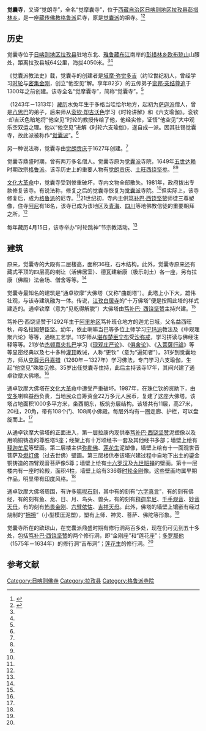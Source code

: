 {{Infobox Tibetan Buddhist monastery
|name = 觉囊寺
|image =Dolpopa's Great Stupa at Jomonang, Tibet.jpg
|alt = 
|caption = 觉囊寺通卓钦摩大佛塔
|t=
|w=
|to = 
|ipa={{IPA|}}
|z=
|thdl=
|e=
|tc=覺囊寺
|s=觉囊寺
|p=
|m=
|k=
|pushpin_map = 
|latd =  | latm =  | lats =  | latNS = 
|longd=  | longm= | longs =| longEW = 
|iso_region = 
|map_caption = 
|mapsize = 
|location_country = 中国
|location = {{CHN}}[[西藏自治区|西藏自治区]][[日喀则地区|日喀则地区]][[拉孜县|拉孜县]]
|coordinates_display =
|founded_by = [[衮邦·突结尊追|衮邦·突结尊追]]
|date_founded =13世纪
|date_renovated =
|sect = [[格鲁派|格鲁派]]
|mather =
|children =
|dedicated_to = 
|tulku =
|head_lama = 
|head_mgh =
|no._of_monks = 
|architecture = 
|festivals =
|footnotes = 
}}

'''觉囊寺'''，又译“觉朗寺”，全名“觉摩囊寺”，位于[[西藏自治区|西藏自治区]][[日喀则地区|日喀则地区]][[拉孜县|拉孜县]][[彭措林乡|彭措林乡]]，是一座[[藏传佛教|藏传佛教]][[格鲁派|格鲁派]]尼寺，原是[[觉囊派|觉囊派]]的祖寺。<ref name=zgxzw>{{Cite web |url=http://www.tibet.cn/newzt/rsxzzt/xzsm/t20050705_40449.htm |title=觉囊寺，中国西藏网，2005-07-05 |access-date=2013-08-19 |archive-date=2016-03-04 |archive-url=https://web.archive.org/web/20160304093029/http://www.tibet.cn/newzt/rsxzzt/xzsm/t20050705_40449.htm |dead-url=no }}</ref><ref name=lzxmhw>{{Cite web |url=http://www.lazi.gov.cn/showText.asp?id=551&classid=294 |title=寺庙遗址，中国西藏拉孜县门户网，2011-7-8 |access-date=2013-08-21 |archive-url=https://web.archive.org/web/20130817084956/http://lazi.gov.cn/showText.asp?id=551&classid=294 |archive-date=2013-08-17 |dead-url=yes }}</ref>

==历史==
觉囊寺位于[[日喀则地区|日喀则地区]][[拉孜县|拉孜县]]驻地东北、[[雅鲁藏布江|雅鲁藏布江]]南岸的[[彭措林乡|彭措林乡]][[欧布琼山|欧布琼山]]山腰处，距离拉孜县城64公里，海拔4050米。<ref name=zgxzw/><ref name=lzxmhw/>

《觉囊派教法史》载，觉囊寺的创建者是[[域摩·弥觉多吉|域摩·弥觉多吉]]（约12世纪初人，曾经学习[[时轮|时轮]]与[[密集金刚|密集金刚]]，创立“他空见”解。享年82岁）的五传弟子[[衮邦·突结尊追|衮邦·突结尊追]]于1300年之前创建。该寺全名“觉摩囊寺”，简称“觉囊寺”。<ref name=zgxzw/>

{{link-nl|衮邦·突结尊追|Künpang Thugje Tsöndrü}}（1243年－1313年）[[藏历|藏历]]水兔年生于多格当哇恰尔地方，起初为[[萨迦派|萨迦派]]僧人，曾是[[八思巴|八思巴]]的弟子，后来师从[[衮钦·却吉沃色|衮钦·却吉沃色]]学习《时轮讲解》和《六支瑜伽》。衮钦·却吉沃色暗地将“他空见”时轮的教授传给了他，他经实修，证悟“他空见”大中观乐空双运之理。他以“他空见”进解《时轮六支瑜伽》，遂自成一派。因其驻锡觉囊寺，故此派被称作“[[觉囊派|觉囊派]]”。<ref name=zgxzw/>

另一种说法称，觉囊寺由[[觉朗贡庆|觉朗贡庆]]于1627年创建。<ref name=lzxmhw/>

觉囊寺鼎盛时期，曾有两万多名僧人。觉囊寺原为[[觉囊派|觉囊派]]寺院，1649年[[五世达赖|五世达赖]]时期改宗[[格鲁派|格鲁派]]。该寺历史上的重要人物有[[觉朗贡庆|觉朗贡庆]]、[[土旺西绕坚参|土旺西绕坚参]]。<ref name=zgxzw/><ref name=lzxmhw/>

[[文化大革命|文化大革命]]中，觉囊寺受到惨重破坏，寺内文物全部散失。1981年，政府拨出专款修复该寺。有说法称，修复之后的觉囊寺恢复为[[觉囊派|觉囊派]]寺院。<ref name=zgxzw/>但实际上，该寺修复后，成为[[格鲁派|格鲁派]]的尼寺。<ref name=lzxmhw/>21世纪初，寺内主供[[笃补巴·西饶坚赞|笃补巴·西饶坚赞]]师徒三尊塑像，住寺[[阿尼_(称呼)|阿尼]]有18名，该寺已成为该地区及[[青海|青海]]、[[四川|四川]]等地佛教信徒的重要朝拜之所。<ref name=zgxzw/>

每年藏历4月15日，该寺举办“时轮跳神”节宗教活动。<ref name=zgxzw/>

==建筑==
原来，觉囊寺的大殿有二层楼高，面积36柱，石木结构。此外，觉囊寺原来还有藏式平顶的四层高的喇让（活佛居室）、德瓦建新康（极乐刹土）各一座，另有拉康（佛殿）法会场、僧舍等等。<ref name=zgxzw/>

觉囊寺最知名的建筑是“通卓钦摩”大佛塔（又称“曲朗塔”）。此塔上小下大，雄伟壮观，与该寺建筑融为一体。传说，[[江孜|江孜]][[白居寺|白居寺]]的“十万佛塔”便是按照此塔的样式建造的。通卓钦摩（意为“见乾得解脱”）大佛塔由[[笃补巴·_西饶坚赞|笃补巴· 西饶坚赞]]主持兴建。<ref name=zgxzw/>

笃补巴·西饶坚赞于1292年生于[[阿里地区|阿里地区]]笃补班仓地方的迦尤日城，父名益西旺秋，母名拉姆楚臣坚。幼年，依止喇嘛当巴等多位上师学习[[宁玛派|宁玛派]]教法及《中观理聚六论》等等，通晓工艺学。11岁师从[[堪布|堪布]][[楚臣宁布|楚臣宁布]]受[[沙弥戒|沙弥戒]]，学习拼读与佛经注释等等。21岁依[[杰顿嘉央扎巴|杰顿嘉央扎巴]]学习《[[现观庄严论|现观庄严论]]》、《[[俱舍论|俱舍论]]》、《[[入菩薩行論|入菩薩行論]]》等等显密经典以及七十多种[[灌顶|灌顶]]教诫，人称“更钦”（意为“遍知者”）。31岁到觉囊地方，师从[[克尊云丹嘉措|克尊云丹嘉措]]（1260年－1327年）学习佛法，专门学习六支瑜伽，生起“他空见”殊胜见修。35岁出任觉囊寺住持，此后主持该寺17年，其间兴建了通卓钦摩大佛塔。<ref name=zgxzw/>

通卓钦摩大佛塔在[[文化大革命|文化大革命]]中遭受严重破坏。1987年，在珠仁钦的资助下，由[[安多|安多]]喇嘛益西负责，当地民众自筹资金22万多元人民币，复建了这座大佛塔。该塔占地面积1000多平方米，坐西朝东，板筑夯层结构。该塔共有11层，高27米，20柱，20角，带有108个门、108间小佛殿。每层外均有一圈走廊、护栏，可以盘旋而上。<ref name=zgxzw/>

从通卓钦摩大佛塔的正面进入，第一层拉康内现供奉[[笃补巴·西饶坚赞|笃补巴·西饶坚赞]]泥塑像以及用响铜铸造的尊胜塔5座；经架上有十万颂经书一套及其他经书多部；墙壁上绘有[[释迦牟尼|释迦牟尼]]等壁画。第二层楼主供[[弥勒佛|弥勒佛]]、[[莲花生|莲花生]]泥塑像，墙壁上绘有十一面观世音菩萨及[[燃灯佛|燃灯佛]]（过去世佛）壁画。第三层楼供奉该塔兴建过程中自地下出土的鎏金铜铸造的四臂观音菩萨像5尊；墙壁上绘有[[十六罗汉|十六罗汉]]及[[九世班禅|九世班禅]]的壁画。第十一层楼内有一座时轮殿，面积4柱，墙壁上绘有336尊[[时轮金刚|时轮金刚]]像。这些壁画均属早期作品，明显带有[[印度|印度]]风格。<ref name=zgxzw/>

通卓钦摩大佛塔周围，有许多[[嘛呢石|嘛呢石刻]]，其中有的刻有“[[六字真言|六字真言]]”，有的刻有佛经，有的刻有鱼、龙、日、月、鸟头、兽头，有的刻有[[释迦牟尼|释迦牟尼]]、[[千手观音|千手观音]]、[[辯才天女|妙音天母]]，有的刻有[[怖畏金刚|怖畏金刚]]、[[大黑天#佛教|六臂依怙]]、[[吉祥天母|吉祥天母]]。此外，佛塔的墙壁上镶嵌有经过烧制的“[[擦擦|擦擦]]”（小型模压泥塑），塑有上师、神灵、菩萨、佛陀等形象。<ref name=zgxzw/>

觉囊寺所在的欧琼山，在觉囊派鼎盛时期有修行洞两百多处，现在仍可见到五十多处，包括[[笃补巴·西饶坚赞|笃补巴·西饶坚赞]]的两个修行洞，即“金刚座”和“莲花座”；[[多罗那他|多罗那他]]（1575年－1634年）的修行洞“吉布洞”；[[莲花生|莲花生]]的修行洞。<ref name=zgxzw/>

==参考文献==
{{reflist}}

{{日喀则地标}}
[[Category:日喀则佛寺|Category:日喀则佛寺]]
[[Category:拉孜县|Category:拉孜县]]
[[Category:格鲁派寺院|Category:格鲁派寺院]]